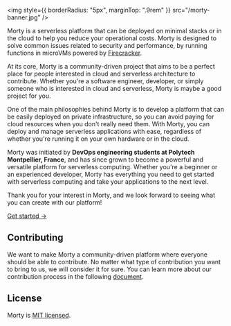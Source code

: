 <img
  style={{ borderRadius: "5px", marginTop: ".9rem" }}
  src="/morty-banner.jpg"
/>

Morty is a serverless platform that can be deployed on minimal stacks or in the cloud to help you reduce your operational costs. Morty is designed to solve common issues related to security and performance, by running functions in microVMs powered by [Firecracker](https://firecracker-microvm.github.io/).

At its core, Morty is a community-driven project that aims to be a perfect place for people interested in cloud and serverless architecture to contribute. Whether you're a software engineer, developer, or simply someone who is interested in cloud and serverless, Morty is maybe a good project for you.

One of the main philosophies behind Morty is to develop a platform that can be easily deployed on private infrastructure, so you can avoid paying for cloud resources when you don't really need them. With Morty, you can deploy and manage serverless applications with ease, regardless of whether you're running it on your own hardware or in the cloud.

Morty was initiated by **DevOps engineering students at Polytech Montpellier, France**, and has since grown to become a powerful and versatile platform for serverless computing. Whether you're a beginner or an experienced developer, Morty has everything you need to get started with serverless computing and take your applications to the next level.

Thank you for your interest in Morty, and we look forward to seeing what you can create with our platform!

[Get started →](./docs/introduction.mdx)

## Contributing

We want to make Morty a community-driven platform where everyone should be able to contribute. No matter what type of contribution you want to bring to us, we will consider it for sure. You can learn more about our contribution process in the following [document](./docs/contribute).

## License

Morty is [MIT licensed](https://github.com/morty-faas/.github/blob/main/LICENSE).
